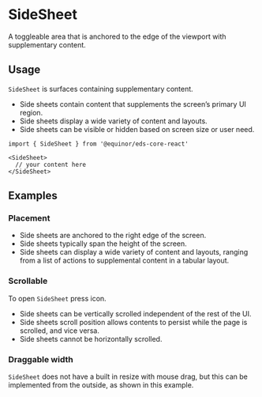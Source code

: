 
# SideSheet

A toggleable area that is anchored to the edge of the viewport with supplementary content.

<Links 
    figmaUrl="https://www.figma.com/file/0bGXR2sCwMVSDNyyzu5BXrO5/UI%E2%80%94User-Interface?node-id=17790%3A0"
    documentationUrl="https://eds.equinor.com/0b0c666ab/p/17d96d-side-sheet/b/282ac1"
    sourceUrl="https://github.com/equinor/design-system/blob/develop/packages/eds-core-react/src/components/SideSheet/SideSheet.tsx"
    npmUrl="https://www.npmjs.com/package/@equinor/eds-core-react"
/>

<Primary />
<Controls />

## Usage

`SideSheet` is surfaces containing supplementary content.

<ul>
    <li>Side sheets contain content that supplements the screen’s primary UI region.</li>
    <li>Side sheets display a wide variety of content and layouts.</li>
    <li>Side sheets can be visible or hidden based on screen size or user need.</li>
</ul>

```tsx
import { SideSheet } from '@equinor/eds-core-react'

<SideSheet>
  // your content here
</SideSheet>
```

## Examples

### Placement

<ul>
  <li>Side sheets are anchored to the right edge of the screen.</li>
  <li>Side sheets typically span the height of the screen.</li>
  <li>Side sheets can display a wide variety of content and layouts, ranging from a list of actions to supplemental content in a tabular layout.</li>
</ul>

<Canvas of={ComponentStories.Placement} />

### Scrollable

To open `SideSheet` press <Icon name="more_vertical" size={18} color="#007079" /> icon.

<ul>
  <li>Side sheets can be vertically scrolled independent of the rest of the UI.</li>
  <li>Side sheets scroll position allows contents to persist while the page is scrolled, and vice versa.</li>
  <li>Side sheets cannot be horizontally scrolled.</li>
</ul>

<Canvas of={ComponentStories.Scrollable} />

### Draggable width

`SideSheet` does not have a built in resize with mouse drag, but this can be implemented from the outside, as shown in this example.

<Canvas of={ComponentStories.Draggable} />
